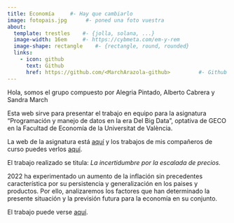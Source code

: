 ---
title: Economía     #- Hay que cambiarlo
image: fotopais.jpg      #- poned una foto vuestra
about:
  template: trestles    #- {jolla, solana, ...}
  image-width: 16em     #- https://cybmeta.com/em-y-rem
  image-shape: rectangle    #- {rectangle, round, rounded}
  links:
    - icon: github
      text: Github
      href: https://github.com/<MarchArazola-github>         #- Github
---

Hola, somos el grupo compuesto por Alegria Pintado, Alberto Cabrera y Sandra March

Esta web sirve para presentar el trabajo en equipo para la asignatura "Programación y manejo de datos en la era Del Big Data", optativa de GECO en la Facultad de Economía de la Universitat de València.

La web de la asignatura está [aquí](https://perezp44.github.io/intro-ds-22-23-web/){target="_blank"} y los trabajos de mis compañeros de curso puedes verlos [aquí](https://perezp44.github.io/intro-ds-22-23-web/07-trabajos_2022-23.html){target="_blank"}.

El trabajo realizado se titula: *La incertidumbre por la escalada de precios.*

2022 ha experimentado un aumento de la inflación sin precedentes característica por su persistencia y generalización en los paises y productos. Por ello, analizaremos los factores que han determinado la presente situación y la previsión futura para la economía en su conjunto.

El trabajo puede verse [aquí](my_trabajo_BigData.html).
